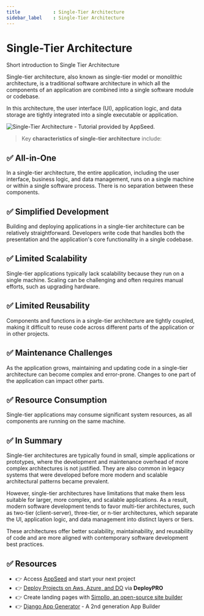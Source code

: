 ```yaml
---
title            : Single-Tier Architecture
sidebar_label    : Single-Tier Architecture
---
```


# Single-Tier Architecture

<SubHeading>Short introduction to Single Tier Architecture</SubHeading>

Single-tier architecture, also known as single-tier model or monolithic architecture, 
is a traditional software architecture in which all the components of an application are combined into a single software module or codebase. 

In this architecture, the user interface (UI), application logic, and data storage are tightly integrated into a single executable or application.

![Single-Tier Architecture - Tutorial provided by AppSeed.](https://github-production-user-asset-6210df.s3.amazonaws.com/51070104/269203674-16ea5071-19fa-4bab-bbc1-31aad7d7d4f5.jpg)

> Key **characteristics of single-tier architecture** include:

## ✅ **All-in-One** 

In a single-tier architecture, the entire application, including the user interface, business logic, and data management, runs on a single machine or within a single software process. 
There is no separation between these components.

## ✅ **Simplified Development** 

Building and deploying applications in a single-tier architecture can be relatively straightforward. 
Developers write code that handles both the presentation and the application's core functionality in a single codebase.

## ✅ **Limited Scalability** 

Single-tier applications typically lack scalability because they run on a single machine. 
Scaling can be challenging and often requires manual efforts, such as upgrading hardware.

## ✅ **Limited Reusability** 

Components and functions in a single-tier architecture are tightly coupled, making it difficult to reuse code across different parts of the application or in other projects.

## ✅ **Maintenance Challenges** 

As the application grows, maintaining and updating code in a single-tier architecture can become complex and error-prone. 
Changes to one part of the application can impact other parts.

## ✅ **Resource Consumption** 

Single-tier applications may consume significant system resources, as all components are running on the same machine.

## ✅ In Summary

Single-tier architectures are typically found in small, simple applications or prototypes, where the development and maintenance overhead of more complex architectures is not justified.
They are also common in legacy systems that were developed before more modern and scalable architectural patterns became prevalent.

However, single-tier architectures have limitations that make them less suitable for larger, more complex, and scalable applications. 
As a result, modern software development tends to favor multi-tier architectures, such as two-tier (client-server), three-tier, or n-tier architectures, which separate the UI, application logic, 
and data management into distinct layers or tiers. 

These architectures offer better scalability, maintainability, and reusability of code and are more aligned with contemporary software development best practices.

## ✅ Resources 

- 👉 Access [AppSeed](https://appseed.us/) and start your next project
- 👉 [Deploy Projects on Aws, Azure, and DO](https://www.docs.deploypro.dev/) via **DeployPRO**
- 👉 Create landing pages with [Simpllo, an open-source site builder](https://www.simpllo.com/)
- 👉 [Django App Generator](https://app-generator.dev/django/) - A 2nd generation App Builder
